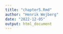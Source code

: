 ```yaml
---
title: "chapter5.Rmd"
author: "Henrik Wejberg"
date: "2022-12-05"
output: html_document
---
```





